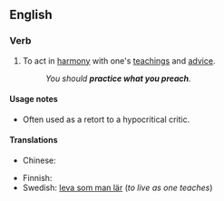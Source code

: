 ==English==

===Verb===
{{head|en|verb|head=to [[practice]] [[what]] [[one]] [[preaches]]}}

# To act in [[harmony]] with one's [[teachings]] and [[advice]].
#: ''You should '''practice what you preach'''.''

====Usage notes====
* Often used as a retort to a hypocritical critic.

====Translations====
{{trans-top|act in harmony with one's teachings}}
* Chinese:
*: {{trreq|Mandarin}}
{{trans-mid}}
* Finnish: {{t|fi|tehdä niin kuin sanoo}}
* Swedish: [[leva som man lär]] (''to live as one teaches'')
{{trans-bottom}}